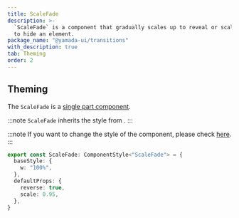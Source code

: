 ```yaml
---
title: ScaleFade
description: >-
  `ScaleFade` is a component that gradually scales up to reveal or scales down
  to hide an element.
package_name: "@yamada-ui/transitions"
with_description: true
tab: Theming
order: 2
---
```


## Theming

The `ScaleFade` is a [single part component](/styled-system/theming/component-styles#single-part-components).

:::note
`ScaleFade` inherits the style from .
:::

:::note
If you want to change the style of the component, please check [here](/styled-system/theming/customize-theme#changing-the-style-of-components).
:::

```ts
export const ScaleFade: ComponentStyle<"ScaleFade"> = {
  baseStyle: {
    w: "100%",
  },
  defaultProps: {
    reverse: true,
    scale: 0.95,
  },
}
```

